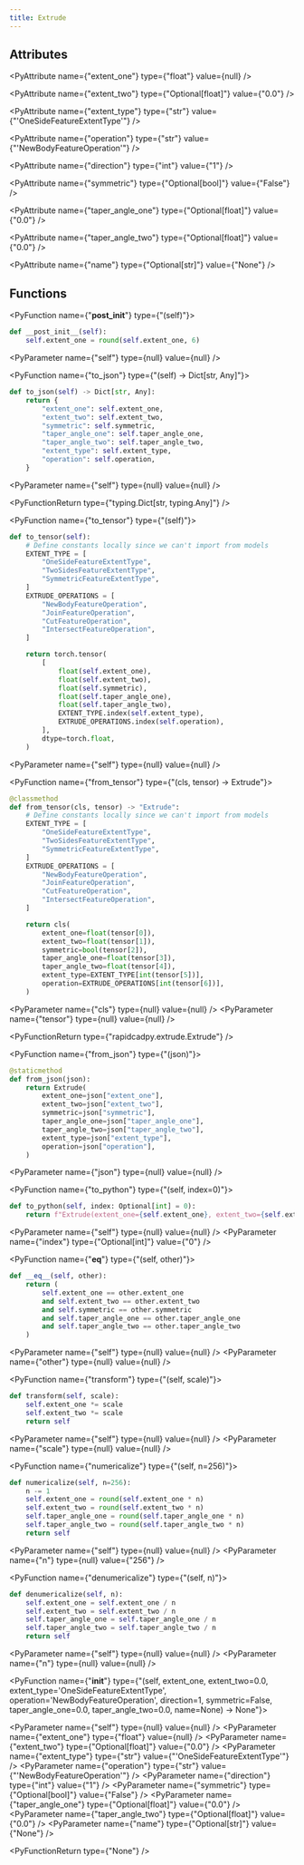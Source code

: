 ```yaml
---
title: Extrude
---
```


## Attributes

<PyAttribute name={"extent_one"} type={"float"} value={null} />

<PyAttribute name={"extent_two"} type={"Optional[float]"} value={"0.0"} />

<PyAttribute name={"extent_type"} type={"str"} value={"'OneSideFeatureExtentType'"} />

<PyAttribute name={"operation"} type={"str"} value={"'NewBodyFeatureOperation'"} />

<PyAttribute name={"direction"} type={"int"} value={"1"} />

<PyAttribute name={"symmetric"} type={"Optional[bool]"} value={"False"} />

<PyAttribute name={"taper_angle_one"} type={"Optional[float]"} value={"0.0"} />

<PyAttribute name={"taper_angle_two"} type={"Optional[float]"} value={"0.0"} />

<PyAttribute name={"name"} type={"Optional[str]"} value={"None"} />

## Functions

<PyFunction name={"__post_init__"} type={"(self)"}>

<PySourceCode >

```python
def __post_init__(self):
    self.extent_one = round(self.extent_one, 6)
```

</PySourceCode>

<div >

<PyParameter name={"self"} type={null} value={null} />

</div>

<PyFunctionReturn type={null} />

</PyFunction>

<PyFunction name={"to_json"} type={"(self) -> Dict[str, Any]"}>

<PySourceCode >

```python
def to_json(self) -> Dict[str, Any]:
    return {
        "extent_one": self.extent_one,
        "extent_two": self.extent_two,
        "symmetric": self.symmetric,
        "taper_angle_one": self.taper_angle_one,
        "taper_angle_two": self.taper_angle_two,
        "extent_type": self.extent_type,
        "operation": self.operation,
    }
```

</PySourceCode>

<div >

<PyParameter name={"self"} type={null} value={null} />

</div>

<PyFunctionReturn type={"typing.Dict[str, typing.Any]"} />

</PyFunction>

<PyFunction name={"to_tensor"} type={"(self)"}>

<PySourceCode >

```python
def to_tensor(self):
    # Define constants locally since we can't import from models
    EXTENT_TYPE = [
        "OneSideFeatureExtentType",
        "TwoSidesFeatureExtentType",
        "SymmetricFeatureExtentType",
    ]
    EXTRUDE_OPERATIONS = [
        "NewBodyFeatureOperation",
        "JoinFeatureOperation",
        "CutFeatureOperation",
        "IntersectFeatureOperation",
    ]

    return torch.tensor(
        [
            float(self.extent_one),
            float(self.extent_two),
            float(self.symmetric),
            float(self.taper_angle_one),
            float(self.taper_angle_two),
            EXTENT_TYPE.index(self.extent_type),
            EXTRUDE_OPERATIONS.index(self.operation),
        ],
        dtype=torch.float,
    )
```

</PySourceCode>

<div >

<PyParameter name={"self"} type={null} value={null} />

</div>

<PyFunctionReturn type={null} />

</PyFunction>

<PyFunction name={"from_tensor"} type={"(cls, tensor) -> Extrude"}>

<PySourceCode >

```python
@classmethod
def from_tensor(cls, tensor) -> "Extrude":
    # Define constants locally since we can't import from models
    EXTENT_TYPE = [
        "OneSideFeatureExtentType",
        "TwoSidesFeatureExtentType",
        "SymmetricFeatureExtentType",
    ]
    EXTRUDE_OPERATIONS = [
        "NewBodyFeatureOperation",
        "JoinFeatureOperation",
        "CutFeatureOperation",
        "IntersectFeatureOperation",
    ]

    return cls(
        extent_one=float(tensor[0]),
        extent_two=float(tensor[1]),
        symmetric=bool(tensor[2]),
        taper_angle_one=float(tensor[3]),
        taper_angle_two=float(tensor[4]),
        extent_type=EXTENT_TYPE[int(tensor[5])],
        operation=EXTRUDE_OPERATIONS[int(tensor[6])],
    )
```

</PySourceCode>

<div >

<PyParameter name={"cls"} type={null} value={null} />
<PyParameter name={"tensor"} type={null} value={null} />

</div>

<PyFunctionReturn type={"rapidcadpy.extrude.Extrude"} />

</PyFunction>

<PyFunction name={"from_json"} type={"(json)"}>

<PySourceCode >

```python
@staticmethod
def from_json(json):
    return Extrude(
        extent_one=json["extent_one"],
        extent_two=json["extent_two"],
        symmetric=json["symmetric"],
        taper_angle_one=json["taper_angle_one"],
        taper_angle_two=json["taper_angle_two"],
        extent_type=json["extent_type"],
        operation=json["operation"],
    )
```

</PySourceCode>

<div >

<PyParameter name={"json"} type={null} value={null} />

</div>

<PyFunctionReturn type={null} />

</PyFunction>

<PyFunction name={"to_python"} type={"(self, index=0)"}>

<PySourceCode >

```python
def to_python(self, index: Optional[int] = 0):
    return f"Extrude(extent_one={self.extent_one}, extent_two={self.extent_two}, symmetric={self.symmetric}, taper_angle_one={self.taper_angle_one}, taper_angle_two={self.taper_angle_two})"
```

</PySourceCode>

<div >

<PyParameter name={"self"} type={null} value={null} />
<PyParameter name={"index"} type={"Optional[int]"} value={"0"} />

</div>

<PyFunctionReturn type={null} />

</PyFunction>

<PyFunction name={"__eq__"} type={"(self, other)"}>

<PySourceCode >

```python
def __eq__(self, other):
    return (
        self.extent_one == other.extent_one
        and self.extent_two == other.extent_two
        and self.symmetric == other.symmetric
        and self.taper_angle_one == other.taper_angle_one
        and self.taper_angle_two == other.taper_angle_two
    )
```

</PySourceCode>

<div >

<PyParameter name={"self"} type={null} value={null} />
<PyParameter name={"other"} type={null} value={null} />

</div>

<PyFunctionReturn type={null} />

</PyFunction>

<PyFunction name={"transform"} type={"(self, scale)"}>

<PySourceCode >

```python
def transform(self, scale):
    self.extent_one *= scale
    self.extent_two *= scale
    return self
```

</PySourceCode>

<div >

<PyParameter name={"self"} type={null} value={null} />
<PyParameter name={"scale"} type={null} value={null} />

</div>

<PyFunctionReturn type={null} />

</PyFunction>

<PyFunction name={"numericalize"} type={"(self, n=256)"}>

<PySourceCode >

```python
def numericalize(self, n=256):
    n -= 1
    self.extent_one = round(self.extent_one * n)
    self.extent_two = round(self.extent_two * n)
    self.taper_angle_one = round(self.taper_angle_one * n)
    self.taper_angle_two = round(self.taper_angle_two * n)
    return self
```

</PySourceCode>

<div >

<PyParameter name={"self"} type={null} value={null} />
<PyParameter name={"n"} type={null} value={"256"} />

</div>

<PyFunctionReturn type={null} />

</PyFunction>

<PyFunction name={"denumericalize"} type={"(self, n)"}>

<PySourceCode >

```python
def denumericalize(self, n):
    self.extent_one = self.extent_one / n
    self.extent_two = self.extent_two / n
    self.taper_angle_one = self.taper_angle_one / n
    self.taper_angle_two = self.taper_angle_two / n
    return self
```

</PySourceCode>

<div >

<PyParameter name={"self"} type={null} value={null} />
<PyParameter name={"n"} type={null} value={null} />

</div>

<PyFunctionReturn type={null} />

</PyFunction>

<PyFunction name={"__init__"} type={"(self, extent_one, extent_two=0.0, extent_type='OneSideFeatureExtentType', operation='NewBodyFeatureOperation', direction=1, symmetric=False, taper_angle_one=0.0, taper_angle_two=0.0, name=None) -> None"}>

<div >

<PyParameter name={"self"} type={null} value={null} />
<PyParameter name={"extent_one"} type={"float"} value={null} />
<PyParameter name={"extent_two"} type={"Optional[float]"} value={"0.0"} />
<PyParameter name={"extent_type"} type={"str"} value={"'OneSideFeatureExtentType'"} />
<PyParameter name={"operation"} type={"str"} value={"'NewBodyFeatureOperation'"} />
<PyParameter name={"direction"} type={"int"} value={"1"} />
<PyParameter name={"symmetric"} type={"Optional[bool]"} value={"False"} />
<PyParameter name={"taper_angle_one"} type={"Optional[float]"} value={"0.0"} />
<PyParameter name={"taper_angle_two"} type={"Optional[float]"} value={"0.0"} />
<PyParameter name={"name"} type={"Optional[str]"} value={"None"} />

</div>

<PyFunctionReturn type={"None"} />

</PyFunction>